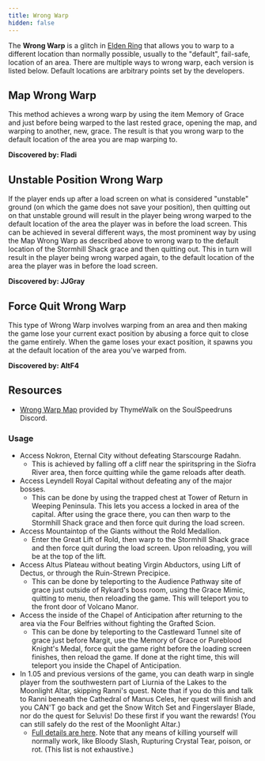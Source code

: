 ```yaml
---
title: Wrong Warp
hidden: false
---
```


The **Wrong Warp** is a glitch in [Elden Ring](/eldenring) that allows you to warp to a different location than normally possible, usually to the "default", fail-safe, location of an area. There are multiple ways to wrong warp, each version is listed below. Default locations are arbitrary points set by the developers.

## Map Wrong Warp

This method achieves a wrong warp by using the item Memory of Grace and just before being warped to the last rested grace, opening the map, and warping to another, new, grace. The result is that you wrong warp to the default location of the area you are map warping to.

**Discovered by: Fladi**

## Unstable Position Wrong Warp

If the player ends up after a load screen on what is considered "unstable" ground (on which the game does not save your position), then quitting out on that unstable ground will result in the player being wrong warped to the default location of the area the player was in before the load screen. This can be achieved in several different ways, the most prominent way by using the Map Wrong Warp as described above to wrong warp to the default location of the Stormhill Shack grace and then quitting out. This in turn will result in the player being wrong warped again, to the default location of the area the player was in before the load screen.

**Discovered by: JJGray**

## Force Quit Wrong Warp

This type of Wrong Warp involves warping from an area and then making the game lose your current exact position by abusing a force quit to close the game entirely. When the game loses your exact position, it spawns you at the default location of the area you've warped from.

**Discovered by: AltF4**

## Resources

- [Wrong Warp Map](https://cdn.discordapp.com/attachments/1169681257341403205/1183350533403197510/wrongwarps.png?ex=67d00c90&is=67cebb10&hm=016b8eb59c39c53d2bbb8b7132f77e696258a9033f4746b693e2b037c4b5a0d5&) provided by ThymeWalk on the SoulSpeedruns Discord.

### Usage

- Access Nokron, Eternal City without defeating Starscourge Radahn.
  - This is achieved by falling off a cliff near the spiritspring in the Siofra River area, then force quitting while the game reloads after death.
- Access Leyndell Royal Capital without defeating any of the major bosses.
  - This can be done by using the trapped chest at Tower of Return in Weeping Peninsula. This lets you access a locked in area of the capital. After using the grace there, you can then warp to the Stormhill Shack grace and then force quit during the load screen.
- Access Mountaintop of the Giants without the Rold Medallion.
  - Enter the Great Lift of Rold, then warp to the Stormhill Shack grace and then force quit during the load screen. Upon reloading, you will be at the top of the lift.
- Access Altus Plateau without beating Virgin Abductors, using Lift of Dectus, or through the Ruin-Strewn Precipice.
  - This can be done by teleporting to the Audience Pathway site of grace just outside of Rykard's boss room, using the Grace Mimic, quitting to menu, then reloading the game. This will teleport you to the front door of Volcano Manor.
- Access the inside of the Chapel of Anticipation after returning to the area via the Four Belfries without fighting the Grafted Scion.
  - This can be done by teleporting to the Castleward Tunnel site of grace just before Margit, use the Memory of Grace or Pureblood Knight's Medal, force quit the game right before the loading screen finishes, then reload the game. If done at the right time, this will teleport you inside the Chapel of Anticipation.
- In 1.05 and previous versions of the game, you can death warp in single player from the southwestern part of Liurnia of the Lakes to the Moonlight Altar, skipping Ranni's quest. Note that if you do this and talk to Ranni beneath the Cathedral of Manus Celes, her quest will finish and you CAN'T go back and get the Snow Witch Set and Fingerslayer Blade, nor do the quest for Seluvis! Do these first if you want the rewards! (You can still safely do the rest of the Moonlight Altar.)
  - [Full details are here](https://www.youtube.com/watch?v=Zm8EZ57wiNM&ab_channel=BMan). Note that any means of killing yourself will normally work, like Bloody Slash, Rupturing Crystal Tear, poison, or rot. (This list is not exhaustive.)